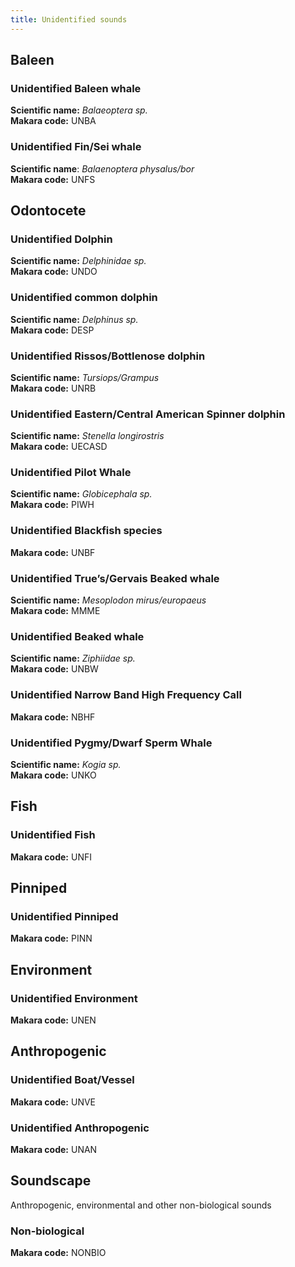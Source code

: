 ```yaml
---
title: Unidentified sounds
---
```


## Baleen

### Unidentified Baleen whale

**Scientific name:** *Balaeoptera sp.*\
**Makara code:** UNBA

### Unidentified Fin/Sei whale

**Scientific name**: *Balaenoptera physalus/bor*\
**Makara code:** UNFS

## Odontocete

### Unidentified Dolphin

**Scientific name:** *Delphinidae sp.*\
**Makara code:** UNDO

### Unidentified common dolphin

**Scientific name:** *Delphinus sp.*\
**Makara code:** DESP

### Unidentified Rissos/Bottlenose dolphin

**Scientific name:** *Tursiops/Grampus*\
**Makara code:** UNRB

### Unidentified Eastern/Central American Spinner dolphin

**Scientific name:** *Stenella longirostris*\
**Makara code:** UECASD

### Unidentified Pilot Whale

**Scientific name:** *Globicephala sp.*\
**Makara code:** PIWH

### Unidentified Blackfish species

**Makara code:** UNBF

### Unidentified True's/Gervais Beaked whale

**Scientific name:** *Mesoplodon mirus/europaeus*\
**Makara code:** MMME

### Unidentified Beaked whale

**Scientific name:** *Ziphiidae sp.*\
**Makara code:** UNBW

### Unidentified Narrow Band High Frequency Call

**Makara code:** NBHF

### Unidentified Pygmy/Dwarf Sperm Whale

**Scientific name:** *Kogia sp.*\
**Makara code:** UNKO


## Fish

### Unidentified Fish

**Makara code:** UNFI

## Pinniped

### Unidentified Pinniped

**Makara code:** PINN

## Environment

### Unidentified Environment 

**Makara code:** UNEN

## Anthropogenic 

### Unidentified Boat/Vessel

**Makara code:** UNVE

### Unidentified Anthropogenic

**Makara code:** UNAN

## Soundscape
Anthropogenic, environmental and other non-biological sounds

### Non-biological

**Makara code:** NONBIO
